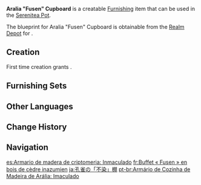 {{Furnishing Infobox
|id             = 370113
|image          = Item Aralia Fusen Cupboard.png
|category       = Large Furnishing
|subcategory    = Cabinet
|quality        = 3
|adeptal_energy = 60
|load           = 169
|reduced_load   = 127
|description    = A cupboard that may commonly be found in [[Inazuma]]. It is made from [[Aralia Wood]] that has been painted using deep colors, and is most often found in streetside food kiosks.<br>Compared with similar storage furnishings used in stores, the wood these cupboards are made from has been specially dried and their paint coatings are somewhat thinner, protecting them better against dust and oil smoke. It is said that these cupboards can see a decade of use without being visibly stained.
|blueprint      = Realm Depot
}}
'''Aralia "Fusen" Cupboard''' is a creatable [[Furnishing]] item that can be used in the [[Serenitea Pot]].

The blueprint for Aralia "Fusen" Cupboard is obtainable from the [[Realm Depot]] for {{Item|Realm Currency|24|x=160}}.

==Creation==
First time creation grants {{Item|Trust|24|x=60}}.
{{Recipe
|type = Creation
|time = 14h
|Aralia Wood = 6
|Fabric = 6
|sort = Aralia Wood;Fabric
}}

==Furnishing Sets==
{{Craft Usage|type=Furnishing Set}}

==Other Languages==
{{Other Languages
|en      = Aralia "Fusen" Cupboard
|zhs     = 孔雀木「不染」橱柜
|zhs_rm  = Kǒngquè-mù "Bùrǎn" Chúguì
|zht     = 孔雀木「不染」櫥櫃
|zht_rm  = Kǒngquè-mù "Bùrǎn" Chúguì
|zh_tl   = 
|ja      = 孔雀の「不染」棚
|ja_rm   = Kujaku no "Fusen" Tana{{Assumed}}
|ja_tl   = Peafowl "Colorless" Shelf
|ko      = 공작나무 「물들지 않는」 주방 조리대
|ko_rm   = Gongjak-namu "Muldeulji Anneun" Jubang Joridae
|ko_tl   = Peacock Tree "Untinging" Kitchen Counter
|es      = Armario de madera de criptomeria: Inmaculado
|es_tl   = Cryptomeria Wood Cabinet: Immaculate
|fr      = Buffet «&nbsp;Fusen&nbsp;» en bois de cèdre inazumien
|fr_tl   = {{Lex|Aralia|fr}} Wood "Fusen" Sideboard
|ru      = Шкаф из аралии: Неокрашенный
|ru_tl   = Aralia Cupboard: Unpainted
|th      = ตู้เก็บเครื่องปรุง "Fusen" ไม้ Aralia
|th_rm   = 
|th_tl   = 
|vi      = Tủ Bếp Khổng Tước "Fusen"
|vi_tl   = 
|de      = Küchenregal „Fusen“ aus Aralia-Holz
|de_tl   = Cubboard "Fusen" Made of Aralia Wood
|id      = Rak Dapur "Fusen" dari Aralia
|id_tl   = "Fusen" Kitchen Shelf Made From Aralia
|pt      = Armário de Cozinha de Madeira de Arália: Imaculado
|pt_tl   = 
|tr      = Aralya "Fusen" Dolap
|tr_tl   = 
|it      = Credenza Fusen in legno d'aralia
|it_tl   = 
}}

==Change History==
{{Change History|2.2}}

==Navigation==
{{Furnishing Navbox|interior}}

[[es:Armario de madera de criptomeria: Inmaculado]]
[[fr:Buffet « Fusen » en bois de cèdre inazumien]]
[[ja:孔雀の「不染」棚]]
[[pt-br:Armário de Cozinha de Madeira de Arália: Imaculado]]